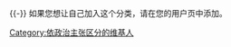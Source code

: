 [[Category:依政治主张区分的维基人|Category:依政治主张区分的维基人]]
{{User no copyright}}
{{-}}
如果您想让自己加入这个分类，请在您的用户页中添加{{tl|User no copyright}}。